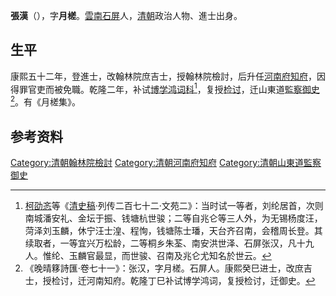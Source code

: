 {{Otheruses|other=名为張漢的其他人物|張漢}}

'''張漢'''（{{bd|1680年||1759年}}），字'''月槎'''。[[雲南|雲南]][[石屏|石屏]]人，[[清朝|清朝]]政治人物、進士出身。

== 生平 ==
康熙五十二年，登進士，改翰林院庶吉士，授翰林院檢討，后升任[[河南府|河南府]][[知府|知府]]，因得罪官吏而被免職。乾隆二年，补试[[博学鸿词科|博学鸿词科]]<ref>[[柯劭忞|柯劭忞]]等《[[清史稿|清史稿]]·列传二百七十二·文苑二》：当时试一等者，刘纶居首，次则南城潘安礼、金坛于振、钱塘杭世骏；二等自兆仑等三人外，为无锡杨度汪，菏泽刘玉麟，休宁汪士湟、程恂，钱塘陈士璠，天台齐召南，会稽周长登。其续取者，一等宜兴万松龄，二等桐乡朱荃、南安洪世泽、石屏张汉，凡十九人。惟纶、玉麟官最显，而世骏、召南及兆仑尤知名於世云。</ref>，复授[[检讨|检讨]]，迁山東道[[監察御史|監察御史]]<ref>《晚晴簃詩匯·卷七十一》：张汉，字月槎。石屏人。康熙癸巳进士，改庶吉士，授检讨，迁河南知府。乾隆丁巳补试博学鸿词，复授检讨，迁御史。</ref>。有《月槎集》。

== 参考资料 ==
{{reflist|2}}

{{康熙五十二年癸巳恩科殿試金榜}}
{{乾隆元年丙辰科博學宏詞}}

{{Authority control}}

{{DEFAULTSORT:}}
[[Category:清朝翰林院檢討|Category:清朝翰林院檢討]]
[[Category:清朝河南府知府|Category:清朝河南府知府]]
[[Category:清朝山東道監察御史|Category:清朝山東道監察御史]]


{{清朝人物小作品}}